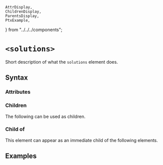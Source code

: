     AttrDisplay,
    ChildrenDisplay,
    ParentsDisplay,
    PtxExample,
} from "../../../components";

# `<solutions>`

Short description of what the `solutions` element does.

## Syntax

### Attributes

<AttrDisplay name="solutions" />

### Children

The following can be used as children.

<ChildrenDisplay name="solutions" />

### Child of

This element can appear as an immediate child of the following elements.

<ParentsDisplay name="solutions" />

## Examples

    